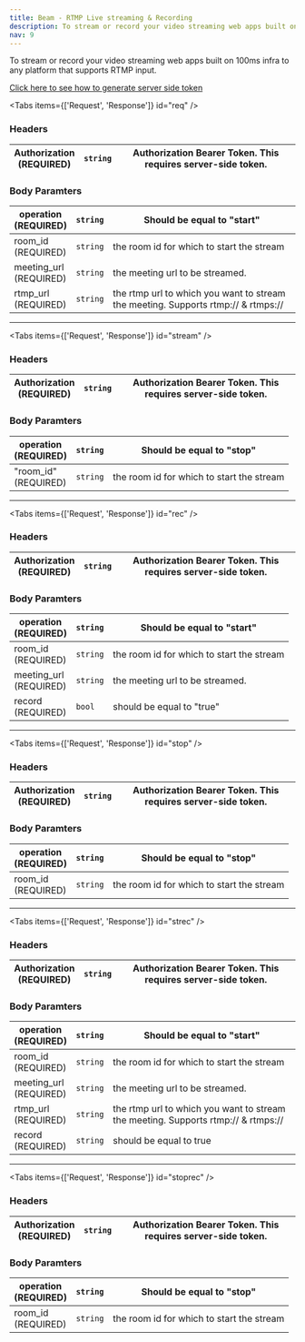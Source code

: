 ```yaml
---
title: Beam - RTMP Live streaming & Recording
description: To stream or record your video streaming web apps built on 100ms infra to any platform that supports RTMP input.
nav: 9
---
```


To stream or record your video streaming web apps built on 100ms infra to any platform that supports RTMP input.

[Click here to see how to generate server side token](/v2/server-side/Generate-server-side-token)

<PostRequest
    title="Start Streaming"
    desp="This endpoint is used to start live streaming. "
    url="https://prod-in2.100ms.live/api/v2/beam"
/>

<Tabs items={['Request', 'Response']} id="req" />

<div id="req-0">

### Headers

| Authorization <br/> (REQUIRED) | `string` | Authorization Bearer Token. This requires server-side token. |
| ------------------------------- | -------- | ------------------------------------------------------------- |

### Body Paramters

| operation <br/> (REQUIRED)   | `string` | Should be equal to "start"                                                        |
| ---------------------------- | -------- | --------------------------------------------------------------------------------- |
| room_id <br/> (REQUIRED)     | `string` | the room id for which to start the stream                                         |
| meeting_url <br/> (REQUIRED) | `string` | the meeting url to be streamed.                                                   |
| rtmp_url <br/> (REQUIRED)    | `string` | the rtmp url to which you want to stream the meeting. Supports rtmp:// & rtmps:// |

</div>

<Tab id="req-1">
    <Response res="200: OK" resText="Beam has started successfully" />
</Tab>

---

<PostRequest
    title="Stop Streaming"
    desp="This endpoint is used to stop live streaming. "
    url="https://prod-in2.100ms.live/api/v2/beam"
/>

<Tabs items={['Request', 'Response']} id="stream" />

<div id="stream-0">

### Headers

| Authorization <br/> (REQUIRED) | `string` | Authorization Bearer Token. This requires server-side token. |
| ------------------------------- | -------- | ------------------------------------------------------------- |

### Body Paramters

| operation <br/> (REQUIRED) | `string` | Should be equal to "stop"                 |
| -------------------------- | -------- | ----------------------------------------- |
| "room_id" <br/> (REQUIRED) | `string` | the room id for which to start the stream |

</div>

<Tab id="stream-1">
    <Response res="200: OK" resText="Beam has stopped successfully" />
</Tab>

---

<PostRequest
    title="Start Recording"
    desp="This endpoint is used to start recording. "
    url="https://prod-in2.100ms.live/api/v2/beam"
/>

<Tabs items={['Request', 'Response']} id="rec" />

<div id="rec-0">

### Headers

| Authorization <br/> (REQUIRED) | `string` | Authorization Bearer Token. This requires server-side token. |
| ------------------------------- | -------- | ------------------------------------------------------------- |

### Body Paramters

| operation <br/> (REQUIRED)   | `string` | Should be equal to "start"                |
| ---------------------------- | -------- | ----------------------------------------- |
| room_id <br/> (REQUIRED)     | `string` | the room id for which to start the stream |
| meeting_url <br/> (REQUIRED) | `string` | the meeting url to be streamed.           |
| record <br/> (REQUIRED)      | `bool`   | should be equal to "true"                 |

</div>

<Tab id="rec-1">
    <Response res="200: OK" resText="Beam has started successfully" />
</Tab>

---

<PostRequest
    title="Stop Recording"
    desp="This endpoint is used to stop recording. "
    url="https://prod-in2.100ms.live/api/v2/beam"
/>

<Tabs items={['Request', 'Response']} id="stop" />

<div id="stop-0">

### Headers

| Authorization <br/> (REQUIRED) | `string` | Authorization Bearer Token. This requires server-side token. |
| ------------------------------- | -------- | ------------------------------------------------------------- |

### Body Paramters

| operation <br/> (REQUIRED) | `string` | Should be equal to "stop"                 |
| -------------------------- | -------- | ----------------------------------------- |
| room_id <br/> (REQUIRED)   | `string` | the room id for which to start the stream |

</div>

<Tab id="stop-1">
    <Response res="200: OK" resText="Beam has stopped successfully" />
</Tab>

---

<PostRequest
    title="Start Streaming and Recording"
    desp="This endpoint is used to start live streaming and recording. "
    url="https://prod-in2.100ms.live/api/v2/beam"
/>

<Tabs items={['Request', 'Response']} id="strec" />

<div id="strec-0">

### Headers

| Authorization <br/> (REQUIRED) | `string` | Authorization Bearer Token. This requires server-side token. |
| ------------------------------- | -------- | ------------------------------------------------------------- |

### Body Paramters

| operation <br/> (REQUIRED)   | `string` | Should be equal to "start"                                                        |
| ---------------------------- | -------- | --------------------------------------------------------------------------------- |
| room_id <br/> (REQUIRED)     | `string` | the room id for which to start the stream                                         |
| meeting_url <br/> (REQUIRED) | `string` | the meeting url to be streamed.                                                   |
| rtmp_url <br/> (REQUIRED)    | `string` | the rtmp url to which you want to stream the meeting. Supports rtmp:// & rtmps:// |
| record <br/> (REQUIRED)      | `string` | should be equal to true                                                           |

</div>

<Tab id="strec-1">
    <Response res="200: OK" resText="Beam has started successfully" />
</Tab>

---

<PostRequest
    title="Stop Streaming and Recording"
    desp="This endpoint is used to stop recording. "
    url="https://prod-in2.100ms.live/api/v2/beam"
/>

<Tabs items={['Request', 'Response']} id="stoprec" />

<div id="stoprec-0">

### Headers

| Authorization <br/> (REQUIRED) | `string` | Authorization Bearer Token. This requires server-side token. |
| ------------------------------- | -------- | ------------------------------------------------------------- |

### Body Paramters

| operation <br/> (REQUIRED) | `string` | Should be equal to "stop"                 |
| -------------------------- | -------- | ----------------------------------------- |
| room_id <br/> (REQUIRED)   | `string` | the room id for which to start the stream |

</div>

<Tab id="stoprec-1">
    <Response res="200: OK" resText="Beam has stopped successfully" />

</Tab>
